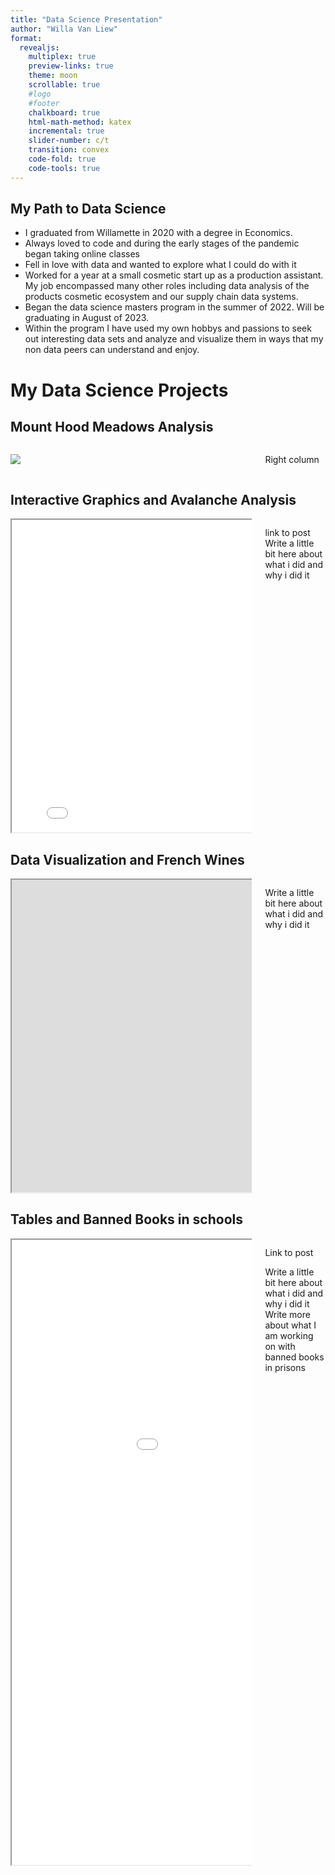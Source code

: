 ```yaml
---
title: "Data Science Presentation"
author: "Willa Van Liew"
format:
  revealjs:
    multiplex: true
    preview-links: true
    theme: moon
    scrollable: true
    #logo
    #footer
    chalkboard: true
    html-math-method: katex
    incremental: true
    slider-number: c/t
    transition: convex
    code-fold: true
    code-tools: true
---
```


## My Path to Data Science 

- I graduated from Willamette in 2020 with a degree in Economics. 
- Always loved to code and during the early stages of the pandemic began taking online classes 
- Fell in love with data and wanted to explore what I could do with it 
- Worked for a year at a small cosmetic start up as a production assistant. My job encompassed many other roles including data analysis of the products cosmetic ecosystem and our supply chain data systems. 
- Began the data science masters program in the summer of 2022. Will be graduating in August of 2023. 
- Within the program I have used my own hobbys and passions to seek out interesting data sets and analyze and visualize them in ways that my non data peers can understand and enjoy. 

# My Data Science Projects 

## Mount Hood Meadows Analysis {.smaller}
:::: {.columns}

::: {.column width="80%"}
![](./img/EngineeringFinalPresentation.png)
:::

::: {.column width="20%"}
Right column
:::

::::

## Interactive Graphics and Avalanche Analysis {.smaller}
:::: {.columns}
::: {.column width="80%"}
<iframe 
  width="800" 
  height="500" 
  src="./img/ava_map.html">
</iframe>
:::
::: {.column width="20%"}
link to post
Write a little bit here about what i did and why i did it
:::
:::


## Data Visualization and French Wines {.smaller}
:::: {.columns}
::: {.column width="80%"}
<iframe 
  width="1000" 
  height="500" 
  src="https://willavanliew.shinyapps.io/WorldWideWines/?_ga=2.92782815.370449057.1678321420-1551941479.1676337056">
</iframe>
:::
::: {.column width="20%"}
Write a little bit here about what i did and why i did it
:::
:::
## Tables and Banned Books in schools {.smaller}
:::: {.columns}

::: {.column width="80%"}
<iframe 
  width="1000" 
  height="1000" 
  src="./img/bannedBooksTable.html">
</iframe>
:::

::: {.column width="20%"}

Link to post 

Write a little bit here about what i did and why i did it 
Write more about what I am working on with banned books in prisons 
:::

::::



